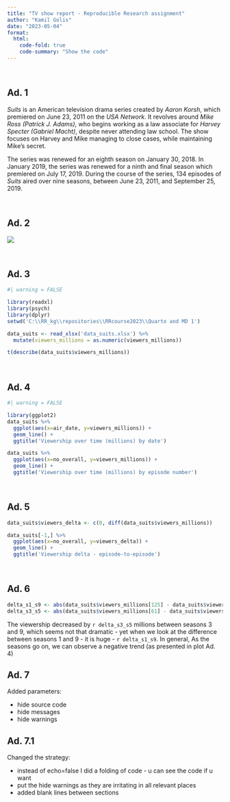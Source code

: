 ```yaml
---
title: "TV show report - Reproducible Research assignment"
author: "Kamil Golis"
date: "2023-05-04"
format: 
  html:
    code-fold: true
    code-summary: "Show the code"
---
```


<br>

## Ad. 1

*Suits* is an American television drama series created by *Aaron Korsh*, which premiered on June 23, 2011 on the *USA Network*. It revolves around *Mike Ross (Patrick J. Adams)*, who begins working as a law associate for *Harvey Specter (Gabriel Macht)*, despite never attending law school. The show focuses on Harvey and Mike managing to close cases, while maintaining Mike's secret.

The series was renewed for an eighth season on January 30, 2018. In January 2019, the series was renewed for a ninth and final season which premiered on July 17, 2019. During the course of the series, 134 episodes of *Suits* aired over nine seasons, between June 23, 2011, and September 25, 2019.

<br>

## Ad. 2

![](Suits_Logo.png)

<br>

## Ad. 3

```r
#| warning = FALSE

library(readxl)
library(psych)
library(dplyr)
setwd('C:\\RR_kg\\repositories\\RRcourse2023\\Quarto and MD 1')

data_suits <- read_xlsx('data_suits.xlsx') %>%
  mutate(viewers_millions = as.numeric(viewers_millions))

t(describe(data_suits$viewers_millions))
```

<br>

## Ad. 4

```r
#| warning = FALSE

library(ggplot2)
data_suits %>%
  ggplot(aes(x=air_date, y=viewers_millions)) +
  geom_line() +
  ggtitle('Viewership over time (millions) by date')

data_suits %>%
  ggplot(aes(x=no_overall, y=viewers_millions)) +
  geom_line() +
  ggtitle('Viewership over time (millions) by episode number')
```

<br>

## Ad. 5

```r
data_suits$viewers_delta <- c(0, diff(data_suits$viewers_millions))

data_suits[-1,] %>%
  ggplot(aes(x=no_overall, y=viewers_delta)) +
  geom_line() +
  ggtitle('Viewership delta - episode-to-episode')
```


<br>

## Ad. 6

```r
delta_s1_s9 <- abs(data_suits$viewers_millions[125] - data_suits$viewers_millions[1])
delta_s3_s5 <- abs(data_suits$viewers_millions[61] - data_suits$viewers_millions[29])
```

The viewership decreased by `r delta_s3_s5` millions between seasons 3 and 9, which seems not that dramatic - yet when we look at the difference between seasons 1 and 9 - it is huge - `r delta_s1_s9`. In general, As the seasons go on, we can observe a negative trend (as presented in plot Ad. 4)



## Ad. 7

Added parameters:

* hide source code
* hide messages
* hide warnings



## Ad. 7.1

Changed the strategy:

* instead of echo=false I did a folding of code - u can see the code if u want
* put the hide warnings as they are irritating in all relevant places
* added blank lines between sections